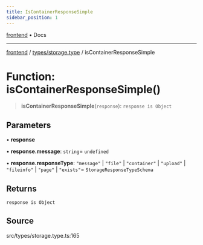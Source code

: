 ```yaml
---
title: IsContainerResponseSimple
sidebar_position: 1
---
```


[frontend](../../..) • Docs

***

[frontend](../../..) / [types/storage.type](..) / isContainerResponseSimple

# Function: isContainerResponseSimple()

> **isContainerResponseSimple**(`response`): `response is Object`

## Parameters

• **response**

• **response.message**: `string`= `undefined`

• **response.responseType**: `"message"` \| `"file"` \| `"container"` \| `"upload"` \| `"fileinfo"` \| `"page"` \| `"exists"`= `StorageResponseTypeSchema`

## Returns

`response is Object`

## Source

src/types/storage.type.ts:165
